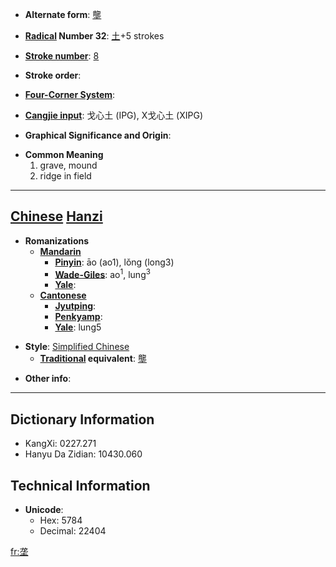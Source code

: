 * '''Alternate form''': [[壟]]

* '''[[Wiktionary:Chinese radical index| Radical]] Number 32''': [[Wiktionary:Chinese radical index 土|土]]+5 strokes

* '''[[Wiktionary:Chinese total strokes index|Stroke number]]''': [[Wiktionary:Chinese total strokes index 8|8]]

* '''Stroke order''': 

* '''[[Wiktionary:Chinese four corner index|Four-Corner System]]''': 

* '''[[Wiktionary:Chinese Cangjie index|Cangjie input]]''': 戈心土 (IPG), X戈心土 (XIPG)

* '''Graphical Significance and Origin''': 

* '''Common Meaning'''
*#grave, mound
*# ridge in field


----

== [[Chinese]] [[Hanzi]] ==

* '''Romanizations'''
** '''[[Mandarin]]'''
*** '''[[Pinyin]]''': āo (ao1), lǒng (long3)
*** '''[[Wade-Giles]]''': ao<sup>1</sup>, lung<sup>3</sup>
*** '''[[Yale]]''': 
** '''[[Cantonese]]'''
*** '''[[Jyutping]]''':
*** '''[[Penkyamp]]''': 
*** '''[[Yale]]''': lung5

* '''Style''': [[Simplified Chinese]] 
** '''[[Traditional Chinese|Traditional]] equivalent''': [[壟]]

* '''Other info''': 

----

== Dictionary Information ==

* KangXi: 0227.271
* Hanyu Da Zidian: 10430.060

== Technical Information ==

* '''Unicode''':
** Hex: 5784
** Decimal: 22404

[[fr:垄]]